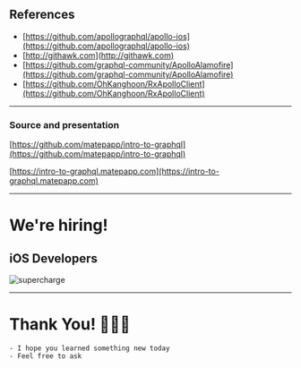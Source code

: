
## References

- [https://github.com/apollographql/apollo-ios](https://github.com/apollographql/apollo-ios)
- [http://githawk.com](http://githawk.com)
- [https://github.com/graphql-community/ApolloAlamofire](https://github.com/graphql-community/ApolloAlamofire)
- [https://github.com/OhKanghoon/RxApolloClient](https://github.com/OhKanghoon/RxApolloClient)

---

### Source and presentation

[https://github.com/matepapp/intro-to-graphql](https://github.com/matepapp/intro-to-graphql)

[https://intro-to-graphql.matepapp.com](https://intro-to-graphql.matepapp.com)

---

# We're hiring!

## iOS Developers

![supercharge](/assets/supercharge.png)

---

# Thank You! 🙇🏻‍♂️

```notes
- I hope you learned something new today
- Feel free to ask
```
